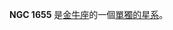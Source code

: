 {{NGCInfoBox|NGCID=NGC 1655|發現者=格哈德·洛澤|發現日期=1886年*月-日|其他編號=|曆元=J2000.0|赤經=4時47分11.8秒
|赤緯=20°55'25"|星座=金牛座|星體=單獨的星系|星等=|表面亮度=|藍等=}}

'''NGC 1655''' 是[[金牛座|金牛座]]的一個[[單獨的星系|單獨的星系]]。

{{NGCReference|1655}}

{{Catalogs|NGC=1655}}